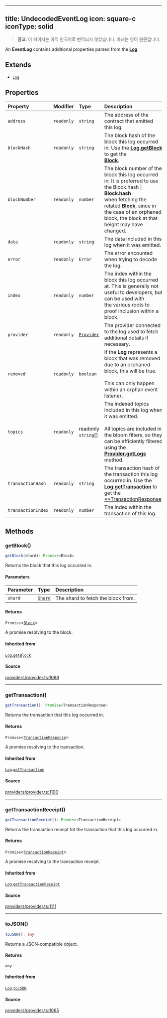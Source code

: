 <!-- AUTO-GENERATED-CONTENT:START (ENGLISH-COPY) -->
---
title: UndecodedEventLog
icon: square-c
iconType: solid
---

> **참고**: 이 페이지는 아직 한국어로 번역되지 않았습니다. 아래는 영어 원문입니다.

An **EventLog** contains additional properties parsed from the [**Log**](/ko/sdk/content/classes/Log).

## Extends

- [`Log`](/ko/sdk/content/classes/Log)

## Properties

| Property | Modifier | Type | Description | Inherited from |
| :------ | :------ | :------ | :------ | :------ |
| `address` | `readonly` | `string` | The address of the contract that emitted this log. | [`Log`](/ko/sdk/content/classes/Log).`address` |
| `blockHash` | `readonly` | `string` | The block hash of the block this log occurred in. Use the [**Log.getBlock**](/ko/sdk/content/classes/Log#getblock) to get the<br />[**Block**](/ko/sdk/content/classes/Block). | [`Log`](/ko/sdk/content/classes/Log).`blockHash` |
| `blockNumber` | `readonly` | `number` | The block number of the block this log occurred in. It is preferred to use the Block.hash \| **Block.hash**<br />when fetching the related [**Block**](/ko/sdk/content/classes/Block), since in the case of an orphaned block, the block at that<br />height may have changed. | [`Log`](/ko/sdk/content/classes/Log).`blockNumber` |
| `data` | `readonly` | `string` | The data included in this log when it was emitted. | [`Log`](/ko/sdk/content/classes/Log).`data` |
| `error` | `readonly` | `Error` | The error encounted when trying to decode the log. | - |
| `index` | `readonly` | `number` | The index within the block this log occurred at. This is generally not useful to developers, but can be used with<br />the various roots to proof inclusion within a block. | [`Log`](/ko/sdk/content/classes/Log).`index` |
| `provider` | `readonly` | [`Provider`](/ko/sdk/content/interfaces/Provider) | The provider connected to the log used to fetch additional details if necessary. | [`Log`](/ko/sdk/content/classes/Log).`provider` |
| `removed` | `readonly` | `boolean` | If the **Log** represents a block that was removed due to an orphaned block, this will be true.<br /><br />This can only happen within an orphan event listener. | [`Log`](/ko/sdk/content/classes/Log).`removed` |
| `topics` | `readonly` | readonly `string`[] | The indexed topics included in this log when it was emitted.<br /><br />All topics are included in the bloom filters, so they can be efficiently filtered using the<br />[**Provider.getLogs**](/ko/sdk/content/interfaces/Provider#getlogs) method. | [`Log`](/ko/sdk/content/classes/Log).`topics` |
| `transactionHash` | `readonly` | `string` | The transaction hash of the transaction this log occurred in. Use the<br />[**Log.getTransaction**](/ko/sdk/content/classes/Log#gettransaction) to get the<br />[**TransactionResponse](/ko/sdk/content/type-aliases/TransactionResponse). | [`Log`](/ko/sdk/content/classes/Log).`transactionHash` |
| `transactionIndex` | `readonly` | `number` | The index within the transaction of this log. | [`Log`](/ko/sdk/content/classes/Log).`transactionIndex` |

## Methods

### getBlock()

```ts
getBlock(shard): Promise<Block>
```

Returns the block that this log occurred in.

#### Parameters

| Parameter | Type | Description |
| :------ | :------ | :------ |
| `shard` | [`Shard`](/ko/sdk/content/enumerations/Shard) | The shard to fetch the block from. |

#### Returns

`Promise`\<[`Block`](/ko/sdk/content/classes/Block)\>

A promise resolving to the block.

#### Inherited from

[`Log`](/ko/sdk/content/classes/Log).[`getBlock`](/ko/sdk/content/classes/Log#getblock)

#### Source

[providers/provider.ts:1089](https://github.com/dominant-strategies/quais.js/blob/c1c12d43f9d34c6baad2b0542bd6d0acd6fefcbf/src/providers/provider.ts#L1089)

***

### getTransaction()

```ts
getTransaction(): Promise<TransactionResponse>
```

Returns the transaction that this log occurred in.

#### Returns

`Promise`\<[`TransactionResponse`](/ko/sdk/content/type-aliases/TransactionResponse)\>

A promise resolving to the transaction.

#### Inherited from

[`Log`](/ko/sdk/content/classes/Log).[`getTransaction`](/ko/sdk/content/classes/Log#gettransaction)

#### Source

[providers/provider.ts:1100](https://github.com/dominant-strategies/quais.js/blob/c1c12d43f9d34c6baad2b0542bd6d0acd6fefcbf/src/providers/provider.ts#L1100)

***

### getTransactionReceipt()

```ts
getTransactionReceipt(): Promise<TransactionReceipt>
```

Returns the transaction receipt fot the transaction that this log occurred in.

#### Returns

`Promise`\<[`TransactionReceipt`](/ko/sdk/content/classes/TransactionReceipt)\>

A promise resolving to the transaction receipt.

#### Inherited from

[`Log`](/ko/sdk/content/classes/Log).[`getTransactionReceipt`](/ko/sdk/content/classes/Log#gettransactionreceipt)

#### Source

[providers/provider.ts:1111](https://github.com/dominant-strategies/quais.js/blob/c1c12d43f9d34c6baad2b0542bd6d0acd6fefcbf/src/providers/provider.ts#L1111)

***

### toJSON()

```ts
toJSON(): any
```

Returns a JSON-compatible object.

#### Returns

`any`

#### Inherited from

[`Log`](/ko/sdk/content/classes/Log).[`toJSON`](/ko/sdk/content/classes/Log#tojson)

#### Source

[providers/provider.ts:1065](https://github.com/dominant-strategies/quais.js/blob/c1c12d43f9d34c6baad2b0542bd6d0acd6fefcbf/src/providers/provider.ts#L1065)
